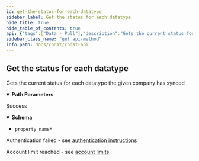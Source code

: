 ```yaml
---
id: get-the-status-for-each-datatype
sidebar_label: Get the status for each datatype
hide_title: true
hide_table_of_contents: true
api: {"tags":["Data - Pull"],"description":"Gets the current status for each datatype the given company has synced","parameters":[{"name":"companyId","in":"path","required":true,"schema":{"type":"string","format":"uuid"}}],"responses":{"200":{"description":"Success","content":{"application/json":{"schema":{"type":"object","additionalProperties":{"required":["dataType"],"type":"object","properties":{"dataType":{"type":"string"},"lastSuccessfulSync":{"type":"string","format":"date-time","nullable":true},"currentStatus":{"type":"string","nullable":true},"latestSyncId":{"type":"string","format":"uuid","nullable":true},"latestSuccessfulSyncId":{"type":"string","format":"uuid","nullable":true}},"additionalProperties":false}}}}},"401":{"description":"Authentication failed - see [authentication instructions](https://docs.codat.io/docs/authentication-1)"},"402":{"description":"Account limit reached - see [account limits](https://docs.codat.io/docs/environments-1)"}},"method":"get","path":"/companies/{companyId}/dataStatus","servers":[{"url":"https://api.codat.io","description":"Codat API (Production)"}],"security":[{"AuthorizationHeader":[]}],"securitySchemes":{"AuthorizationHeader":{"type":"apiKey","description":"The word \"Basic\" followed by a space and your API Key, base64 encoded, which can be found [here](https://portal-integration.codat.io/#/profile)","name":"Authorization","in":"header"}},"info":{"title":"Codat API","description":"[What's changed in our Swagger](https://docs.codat.io/docs/new-swagger-ui)","version":"v1"},"postman":{"name":"Get the status for each datatype","description":{"content":"Gets the current status for each datatype the given company has synced","type":"text/plain"},"url":{"path":["companies",":companyId","dataStatus"],"host":["{{baseUrl}}"],"query":[],"variable":[{"disabled":false,"description":{"content":"(Required) ","type":"text/plain"},"type":"any","value":"","key":"companyId"}]},"header":[{"key":"Accept","value":"application/json"}],"method":"GET"}}
sidebar_class_name: "get api-method"
info_path: docs/codat/codat-api
---
```



## Get the status for each datatype



Gets the current status for each datatype the given company has synced

<details style={{"marginBottom":"1rem"}} data-collapsed={false} open={true}><summary style={{}}><strong>Path Parameters</strong></summary><div><ul><ParamsItem className={"paramsItem"} param={{"name":"companyId","in":"path","required":true,"schema":{"type":"string","format":"uuid"}}}></ParamsItem></ul></div></details><div><ApiTabs><TabItem label={"200"} value={"200"}><div>

Success

</div><div><details style={{}} data-collapsed={false} open={true}><summary style={{"textAlign":"left"}}><strong>Schema</strong></summary><div style={{"textAlign":"left","marginLeft":"1rem"}}></div><ul style={{"marginLeft":"1rem"}}><li><div><code>property name*</code></div></li></ul></details></div></TabItem><TabItem label={"401"} value={"401"}><div>

Authentication failed - see [authentication instructions](https://docs.codat.io/docs/authentication-1)

</div><div></div></TabItem><TabItem label={"402"} value={"402"}><div>

Account limit reached - see [account limits](https://docs.codat.io/docs/environments-1)

</div><div></div></TabItem></ApiTabs></div>
      